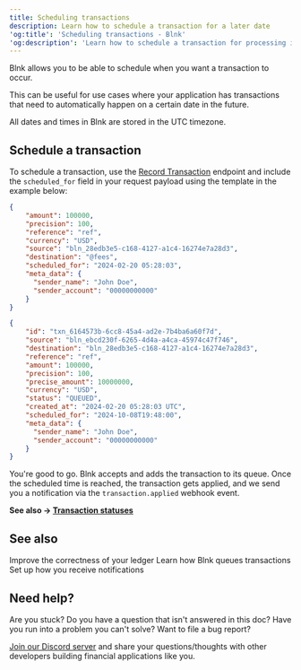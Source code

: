 ```yaml
---
title: Scheduling transactions
description: Learn how to schedule a transaction for a later date
'og:title': 'Scheduling transactions - Blnk'
'og:description': 'Learn how to schedule a transaction for processing in your Blnk ledger.'
---
```

Blnk allows you to be able to schedule when you want a transaction to occur. 

This can be useful for use cases where your application has transactions that need to automatically happen on a certain date in the future.

<Note>
	All dates and times in Blnk are stored in the UTC timezone.
</Note>

## Schedule a transaction

To schedule a transaction, use the [Record Transaction](/misc/record-transaction) endpoint and include the `scheduled_for` field in your request payload using the template in the example below:

```json record transaction
{
    "amount": 100000,
    "precision": 100,
    "reference": "ref",
    "currency": "USD",
    "source": "bln_28edb3e5-c168-4127-a1c4-16274e7a28d3",
    "destination": "@fees",
    "scheduled_for": "2024-02-20 05:28:03",
    "meta_data": {
      "sender_name": "John Doe",
      "sender_account": "00000000000"
    }
}
```

```json response
{
    "id": "txn_6164573b-6cc8-45a4-ad2e-7b4ba6a60f7d",
    "source": "bln_ebcd230f-6265-4d4a-a4ca-45974c47f746",
    "destination": "bln_28edb3e5-c168-4127-a1c4-16274e7a28d3",
    "reference": "ref",
    "amount": 100000,
    "precision": 100,
    "precise_amount": 10000000,
    "currency": "USD",
    "status": "QUEUED",
    "created_at": "2024-02-20 05:28:03 UTC",
    "scheduled_for": "2024-10-08T19:48:00",
    "meta_data": {
      "sender_name": "John Doe",
      "sender_account": "00000000000"
    }
}
```

You're good to go. Blnk accepts and adds the transaction to its queue. Once the scheduled time is reached, the transaction gets applied, and we send you a notification via the `transaction.applied` webhook event.

**See also → [Transaction statuses](record-a-transaction#transaction-statuses)**

## See also

<CardGroup>
	<Card title="Understanding precision" icon="book-open-cover" href="precision">
        Improve the correctness of your ledger
    </Card>
	<Card title="Handling concurrency" icon="book-open-cover" href="queuing-transactions">
		Learn how Blnk queues transactions
    </Card>
    <Card title="Managing notifications" icon="book-open-cover" href="/intro/notifications">
	    Set up how you receive notifications
    </Card>
</CardGroup>

## Need help?

Are you stuck? Do you have a question that isn't answered in this doc? Have you run into a problem you can't solve? Want to file a bug report?

[Join our Discord server](https://discord.gg/7WNv94zPpx) and share your questions/thoughts with other developers building financial applications like you.